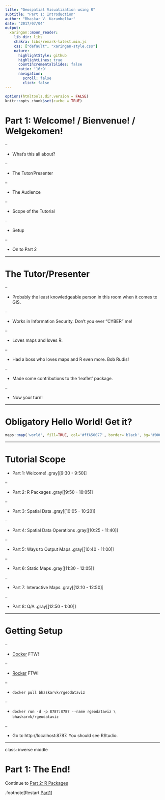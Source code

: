 ```yaml
---
title: "Geospatial Visualization using R"
subtitle: "Part 1: Introduction"
author: "Bhaskar V. Karambelkar"
date: "2017/07/04"
output:
  xaringan::moon_reader:
    lib_dir: libs
    chakra: libs/remark-latest.min.js
    css: ["default", "xaringan-style.css"]
    nature:
      highlightStyle: github
      highlightLines: true
      countIncrementalSlides: false
      ratio: '16:9'
      navigation:
        scroll: false
        click: false
---
```


```r
options(htmltools.dir.version = FALSE)
knitr::opts_chunk$set(cache = TRUE)

```

# Part 1: Welcome! / Bienvenue! / Welgekomen!

--

- What's this all about?

--

- The Tutor/Presenter

--

- The Audience 

--

- Scope of the Tutorial

--

- Setup

--

- On to Part 2

---

# The Tutor/Presenter

--

- Probably the least knowledgeable person in this room when it comes to GIS.

--

- Works in Information Security. Don't you ever "CYBER" me!

--

- Loves maps and loves R.

--

- Had a boss who loves maps and R even more. Bob Rudis!

--

- Made some contributions to the 'leaflet' package.

--

- Now your turn!

---

# Obligatory Hello World! Get it?

```r
maps::map('world', fill=TRUE, col='#ffA50077', border='black', bg='#00000011')
```

---

# Tutorial Scope

- Part 1: Welcome! .gray[[9:30 - 9:50]]

--

- Part 2: R Packages .gray[[9:50 - 10:05]]

--

- Part 3: Spatial Data .gray[[10:05 - 10:20]]

--

- Part 4: Spatial Data Operations .gray[[10:25 - 11:40]]

--

- Part 5: Ways to Output Maps .gray[[10:40 - 11:00]]

--

- Part 6: Static Maps .gray[[11:30 - 12:05]]

--

- Part 7: Interactive Maps .gray[[12:10 - 12:50]]

--

- Part 8: Q/A .gray[[12:50 - 1:00]]

---

# Getting Setup

--

- [Docker](https://store.docker.com/search?type=edition&offering=community) FTW!

--

- [Rocker](https://hub.docker.com/u/rocker/) FTW!

--

- `docker pull bhaskarvk/rgeodataviz`

--

- `docker run -d -p 8787:8787 --name rgeodataviz \` <br/>`bhaskarvk/rgeodataviz`

--

- Go to http://localhost:8787. You should see RStudio.

---

class: inverse middle

# Part 1: The End! 

Continue to [Part 2: R Packages](02-R_Packages.html)

.footnote[Restart [Part1](01-Introduction.html)]
